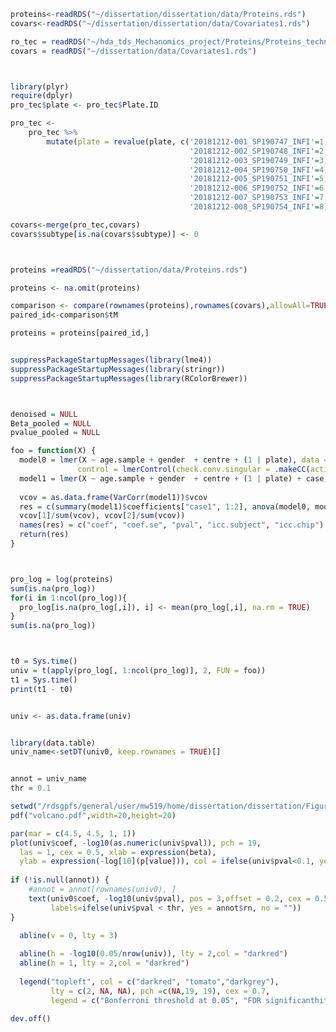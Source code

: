 ```r
proteins<-readRDS("~/dissertation/dissertation/data/Proteins.rds")
covars<-readRDS("~/dissertation/dissertation/data/Covariates1.rds")

ro_tec = readRDS("~/hda_tds_Mechanomics_project/Proteins/Proteins_technical_covariates.rds")
covars = readRDS("~/dissertation/data/Covariates1.rds") 



library(plyr)
require(dplyr)
pro_tec$plate <- pro_tec$Plate.ID

pro_tec <- 
    pro_tec %>%
        mutate(plate = revalue(plate, c('20181212-001_SP190747_INFI'=1, 
                                        '20181212-002_SP190748_INFI'=2,
                                        '20181212-003_SP190749_INFI'=3,
                                        '20181212-004_SP190750_INFI'=4,
                                        '20181212-005_SP190751_INFI'=5,
                                        '20181212-006_SP190752_INFI'=6,
                                        '20181212-007_SP190753_INFI'=7,
                                        '20181212-008_SP190754_INFI'=8)))

covars<-merge(pro_tec,covars)
covars$subtype[is.na(covars$subtype)] <- 0



proteins =readRDS("~/dissertation/data/Proteins.rds")

proteins <- na.omit(proteins)

comparison <- compare(rownames(proteins),rownames(covars),allowAll=TRUE)
paired_id<-comparison$tM

proteins = proteins[paired_id,]


suppressPackageStartupMessages(library(lme4))
suppressPackageStartupMessages(library(stringr))
suppressPackageStartupMessages(library(RColorBrewer))



denoised = NULL 
Beta_pooled = NULL 
pvalue_pooled = NULL

foo = function(X) {
  model0 = lmer(X ~ age.sample + gender  + centre + (1 | plate), data = covars, REML = FALSE,
               control = lmerControl(check.conv.singular = .makeCC(action = "ignore",tol = 1e-04)))
  model1 = lmer(X ~ age.sample + gender  + centre + (1 | plate) + case, data = covars, REML = FALSE,control = lmerControl(check.conv.singular = .makeCC(action = "ignore", tol = 1e-04)))
  
  vcov = as.data.frame(VarCorr(model1))$vcov
  res = c(summary(model1)$coefficients["case1", 1:2], anova(model0, model1)$`Pr(>Chisq)`[2],
  vcov[1]/sum(vcov), vcov[2]/sum(vcov))
  names(res) = c("coef", "coef.se", "pval", "icc.subject", "icc.chip") 
  return(res)
}



pro_log = log(proteins)
sum(is.na(pro_log))
for(i in 1:ncol(pro_log)){
  pro_log[is.na(pro_log[,i]), i] <- mean(pro_log[,i], na.rm = TRUE)
}
sum(is.na(pro_log))



t0 = Sys.time()
univ = t(apply(pro_log[, 1:ncol(pro_log)], 2, FUN = foo)) 
t1 = Sys.time()
print(t1 - t0)


univ <- as.data.frame(univ)


library(data.table)
univ_name<-setDT(univ0, keep.rownames = TRUE)[]


annot = univ_name
thr = 0.1

setwd("/rdsgpfs/general/user/mw519/home/dissertation/dissertation/Figures")
pdf("volcano.pdf",width=20,height=20) 

par(mar = c(4.5, 4.5, 1, 1))
plot(univ$coef, -log10(as.numeric(univ$pval)), pch = 19,
  las = 1, cex = 0.5, xlab = expression(beta),
  ylab = expression(-log[10](p[value])), col = ifelse(univ$pval<0.1, yes = "tomato",no = "darkgrey"))
  
if (!is.null(annot)) {
    #annot = annot[rownames(univ0), ]
    text(univ0$coef, -log10(univ$pval), pos = 3,offset = 0.2, cex = 0.5,
         labels=ifelse(univ$pval < thr, yes = annot$rn, no = ""))
}

  abline(v = 0, lty = 3)
  
  abline(h = -log10(0.05/nrow(univ)), lty = 2,col = "darkred")
  abline(h = 1, lty = 2,col = "darkred")
  
  legend("topleft", col = c("darkred", "tomato","darkgrey"), 
         lty = c(2, NA, NA), pch =c(NA,19, 19), cex = 0.7, 
         legend = c("Bonferroni threshold at 0.05", "FDR significanthits", "Not significant"))
         
dev.off()
```